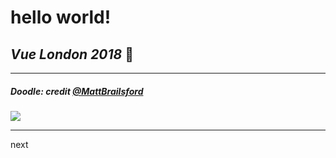 
# hello world! 

## _Vue London 2018_ 👋
---

##### Doodle: credit [@MattBrailsford]

[@mattbrailsford]: https://twitter.com/mattbrailsford

![](/images/vue-doodle.jpg)

---
next













